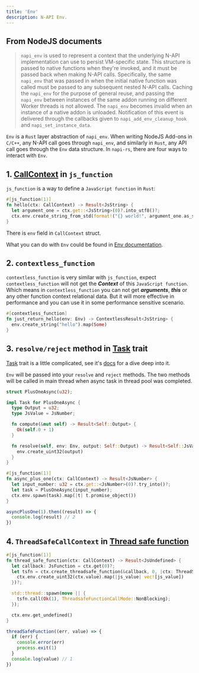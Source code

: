 ```yaml
---
title: 'Env'
description: N-API Env.
---
```


## From NodeJS documents

> `napi_env` is used to represent a context that the underlying N-API implementation can use to persist VM-specific state. This structure is passed to native functions when they're invoked, and it must be passed back when making N-API calls. Specifically, the same `napi_env` that was passed in when the initial native function was called must be passed to any subsequent nested N-API calls. Caching the `napi_env` for the purpose of general reuse, and passing the `napi_env` between instances of the same addon running on different Worker threads is not allowed. The `napi_env` becomes invalid when an instance of a native addon is unloaded. Notification of this event is delivered through the callbacks given to `napi_add_env_cleanup_hook` and `napi_set_instance_data`.

<!-- `Env` 是 `napi_env` 的 `Rust` 层抽象。在使用 `C/C++` 编写 NodeJS Add-ons 的时候，进行任何 N-API 调用都要通过 `napi_env`，而在 `Rust` 中与之类似，任何 API 调用都需要经过 `Env` 这一数据结构。在 `napi-rs` 中，有四个途径可以与 `Env` 交互。 -->

`Env` is a `Rust` layer abstraction of `napi_env`. When writing NodeJS Add-ons in `C/C++`, any N-API call goes through `napi_env`, and similarly in `Rust`, any API call goes through the `Env` data structure. In `napi-rs`, there are four ways to interact with `Env`.

## 1. [CallContext](./recipes/call-context) in `js_function`

`js_function` is a way to define a `JavaScript function` in `Rust`:

```rust
#[js_function(1)]
fn hello(ctx: CallContext) -> Result<JsString> {
  let argument_one = ctx.get::<JsString>(0)?.into_utf8()?;
  ctx.env.create_string_from_std(format!("{} world!", argument_one.as_str()?))
}
```

There is `env` field in `CallContext` struct.

What you can do with `Env` could be found in [Env documentation](https://docs.rs/napi/latest/napi/struct.Env.html).

## 2. `contextless_function`

`contextless_function` is very similar with `js_function`, expect `contextless_function` will not get the **_Context_** of this `JavaScript function`.
Which means in `contextless_function` you can not get **_arguments_**, **_this_** or any other function context relational data. But it will more effective in performance and you can use it in some performance sensitive scenario.

```rust
#[contextless_function]
fn just_return_hello(env: Env) -> ContextlessResult<JsString> {
  env.create_string("hello").map(Some)
}
```

## 3. `resolve/reject` method in [Task](./task) trait

[Task](./task) trait is a little complicated, see it's [docs](./task) for a dive deep into it.

`Env` will be passed into your `resolve` and `reject` methods. The two methods will be called in main thread when async task in thread pool was completed.

```rust
struct PlusOneAsync(u32);

impl Task for PlusOneAsync {
  type Output = u32;
  type JsValue = JsNumber;

  fn compute(&mut self) -> Result<Self::Output> {
    Ok(self.0 + 1)
  }

  fn resolve(self, env: Env, output: Self::Output) -> Result<Self::JsValue> {
    env.create_uint32(output)
  }
}

#[js_function(1)]
fn async_plus_one(ctx: CallContext) -> Result<JsNumber> {
  let input_number: u32 = ctx.get::<JsNumber>(0)?.try_into()?;
  let task = PlusOneAsync(input_number);
  ctx.env.spawn(task).map(|t| t.promise_object())
}
```

```js
asyncPlusOne(1).then((result) => {
  console.log(result) // 2
})
```

## 4. `ThreadSafeCallContext` in [Thread safe function](./thread-safe-function)

```rust
#[js_function(1)]
fn thread_safe_function(ctx: CallContext) -> Result<JsUndefined> {
  let callback: JsFunction = ctx.get(0)?;
  let tsfn = ctx.create_threadsafe_function(&callback, 0, |ctx: ThreadSafeCallContext<u32>| {
    ctx.env.create_uint32(ctx.value).map(|js_value| vec![js_value])
  })?;

  std::thread::spawn(move || {
    tsfn.call(Ok(1), ThreadsafeFunctionCallMode::NonBlocking);
  });

  ctx.env.get_undefined()
}
```

```js
threadSafeFunction((err, value) => {
  if (err) {
    console.error(err)
    process.exit(1)
  }
  console.log(value) // 1
})
```
